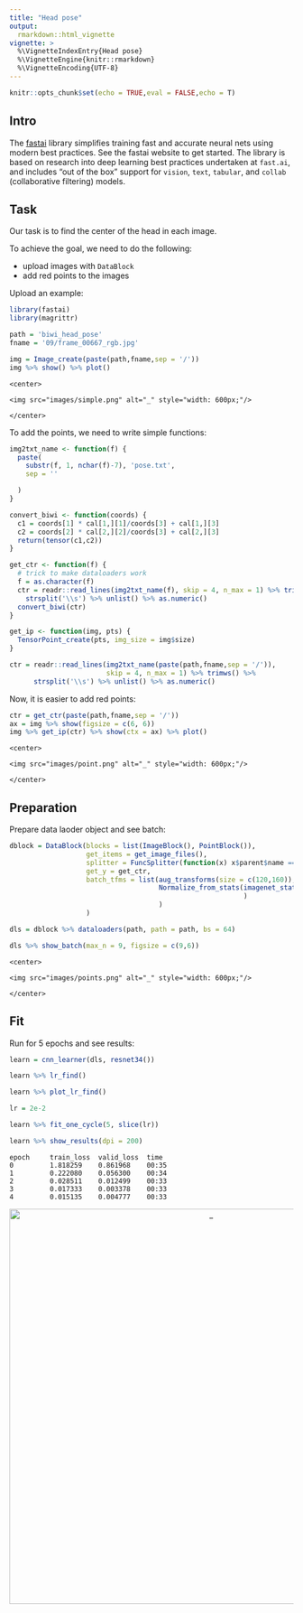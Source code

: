 ```yaml
---
title: "Head pose"
output:
  rmarkdown::html_vignette
vignette: >
  %\VignetteIndexEntry{Head pose}
  %\VignetteEngine{knitr::rmarkdown}
  %\VignetteEncoding{UTF-8}
---
```


```r
knitr::opts_chunk$set(echo = TRUE,eval = FALSE,echo = T)
```

## Intro

The [fastai](https://github.com/fastai/fastai) library simplifies training fast and accurate neural nets using modern best practices. See the fastai website to get started. The library is based on research into deep learning best practices undertaken at ```fast.ai```, and includes "out of the box" support for ```vision```, ```text```, ```tabular```, and ```collab``` (collaborative filtering) models. 

## Task
Our task is to find the center of the head in each image.

To achieve the goal, we need to do the following:

- upload images with ```DataBlock```
- add red points to the images

Upload an example:

```r
library(fastai)
library(magrittr)

path = 'biwi_head_pose'
fname = '09/frame_00667_rgb.jpg'

img = Image_create(paste(path,fname,sep = '/'))
img %>% show() %>% plot()
```

```
<center>

<img src="images/simple.png" alt="_" style="width: 600px;"/>

</center>
```

To add the points, we need to write simple functions:

```r
img2txt_name <- function(f) {
  paste(
    substr(f, 1, nchar(f)-7), 'pose.txt',
    sep = ''

  )
}

convert_biwi <- function(coords) {
  c1 = coords[1] * cal[1,][1]/coords[3] + cal[1,][3]
  c2 = coords[2] * cal[2,][2]/coords[3] + cal[2,][3]
  return(tensor(c1,c2))
}

get_ctr <- function(f) {
  # trick to make dataloaders work
  f = as.character(f)
  ctr = readr::read_lines(img2txt_name(f), skip = 4, n_max = 1) %>% trimws() %>%
    strsplit('\\s') %>% unlist() %>% as.numeric()
  convert_biwi(ctr)
}

get_ip <- function(img, pts) {
  TensorPoint_create(pts, img_size = img$size)
}
```

```r
ctr = readr::read_lines(img2txt_name(paste(path,fname,sep = '/')),
                        skip = 4, n_max = 1) %>% trimws() %>%
      strsplit('\\s') %>% unlist() %>% as.numeric()
```

Now, it is easier to add red points:

```r
ctr = get_ctr(paste(path,fname,sep = '/'))
ax = img %>% show(figsize = c(6, 6))
img %>% get_ip(ctr) %>% show(ctx = ax) %>% plot()
```

```
<center>

<img src="images/point.png" alt="_" style="width: 600px;"/>

</center>
```

## Preparation

Prepare data laoder object and see batch:

```r
dblock = DataBlock(blocks = list(ImageBlock(), PointBlock()),
                   get_items = get_image_files(),
                   splitter = FuncSplitter(function(x) x$parent$name == '13'),
                   get_y = get_ctr,
                   batch_tfms = list(aug_transforms(size = c(120,160)),
                                     Normalize_from_stats(imagenet_stats()
                                                          )
                                     )
                   )

dls = dblock %>% dataloaders(path, path = path, bs = 64)

dls %>% show_batch(max_n = 9, figsize = c(9,6))
```

```
<center>

<img src="images/points.png" alt="_" style="width: 600px;"/>

</center>
```

## Fit

Run for 5 epochs and see results:

```r
learn = cnn_learner(dls, resnet34())

learn %>% lr_find()

learn %>% plot_lr_find()

lr = 2e-2

learn %>% fit_one_cycle(5, slice(lr))
```

```r
learn %>% show_results(dpi = 200)
```

```
epoch     train_loss  valid_loss  time    
0         1.818259    0.861968    00:35     
1         0.222080    0.056300    00:34     
2         0.028511    0.012499    00:33     
3         0.017333    0.003378    00:33     
4         0.015135    0.004777    00:33 
```


<center>

<img src="images/point_res.png" alt="_" style="width: 700px;"/>

</center>



